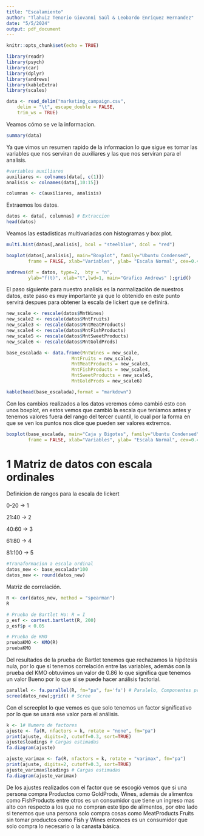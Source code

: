 ```yaml
---
title: "Escalamiento"
author: "Tlahuiz Tenorio Giovanni Saúl & Leobardo Enriquez Hernandez"
date: "5/5/2024"
output: pdf_document
---
```


```r
knitr::opts_chunk$set(echo = TRUE)
```

```r
library(readr)
library(psych)
library(car)
library(dplyr)
library(andrews)
library(kableExtra)
library(scales)
```



```r
data <- read_delim("marketing_campaign.csv", 
    delim = "\t", escape_double = FALSE, 
    trim_ws = TRUE)
```



Veamos cómo se ve la informacion.

```r
summary(data)
```

Ya que vimos un resumen rapido de la informacion lo que sigue es tomar las variables que nos serviran de auxiliares y las que nos serviran para el analisis.

```r
#variables auxiliares
auxiliares <- colnames(data[, c(1)])
analisis <- colnames(data[,10:15])

columnas <- c(auxiliares, analisis)

```

Extraemos los datos.

```r
datos <- data[, columnas] # Extraccion
head(datos)
```


Veamos las estadisticas multivariadas con histogramas y box plot.

```r
multi.hist(datos[,analisis], bcol = "steelblue", dcol = "red")
```



```r
boxplot(datos[,analisis], main="Boxplot", family="Ubuntu Condensed",
        frame = FALSE, xlab="Variables", ylab= "Escala Normal", cex=0.4, col = "dodgerblue");grid()
```

```r
andrews(df = datos, type=2,  bty = "n", 
        ylab="f(t)", xlab="t",lwd=1, main="Grafico Andrews" );grid()
```

El paso siguiente para nuestro analisis es la normalización de nuestros datos, este paso es muy importante ya que lo obtenido en este punto servirá despues para obtener la escala de lickert que se definirá.

```r
new_scale <- rescale(datos$MntWines)
new_scale2 <- rescale(datos$MntFruits)
new_scale3 <- rescale(datos$MntMeatProducts)
new_scale4 <- rescale(datos$MntFishProducts)
new_scale5 <- rescale(datos$MntSweetProducts)
new_scale6 <- rescale(datos$MntGoldProds)

base_escalada <- data.frame(MntWines = new_scale,
                        MntFruits = new_scale2,
                        MntMeatProducts = new_scale3,
                        MntFishProducts = new_scale4,
                        MntSweetProducts = new_scale5,
                        MntGoldProds = new_scale6)

kable(head(base_escalada),format = "markdown")
```

Con los cambios realizados a los datos veremos cómo cambió esto con unos boxplot, en estos vemos que cambió la escala que teniamos antes y tenemos valores fuera del rango del tercer cuantil, lo cual por la forma en que se ven los puntos nos dice que pueden ser valores extremos.

```r
boxplot(base_escalada, main="Caja y Bigotes", family="Ubuntu Condensed",
        frame = FALSE, xlab="Variables", ylab= "Escala Normal", cex=0.4, col = "seagreen", las = 2);grid()
```

# 1 Matriz de datos con escala ordinales

Definicion de rangos para la escala de lickert

0-20 -> 1

21:40 -> 2

40:60 -> 3

61:80 -> 4

81:100 -> 5

```r
#Tranaformacion a escala ordinal
datos_new <- base_escalada*100
datos_new <- round(datos_new)
```

Matriz de correlación.

```r
R <- cor(datos_new, method = "spearman")
R
```

```r
# Prueba de Bartlet Ho: R = I
p_esf <- cortest.bartlett(R, 200)
p_esf$p < 0.05

# Prueba de KMO
pruebaKMO <- KMO(R)
pruebaKMO

```


Del resultados de la prueba de Bartlet tenemos que rechazamos la hipótesis nula, por lo que sí tenemos correlación entre las variables, además con la prueba del KMO obtuvimos un valor de 0.86 lo que significa que tenemos un valor Bueno por lo que sí se puede hacer análisis factorial.


```r
parallel <- fa.parallel(R, fm="pa", fa='fa') # Paralelo, Componentes principales, sin rotacion
scree(datos_new);grid() # Scree
```


Con el screeplot lo que vemos es que solo tenemos un factor significativo por lo que se usará ese valor para el análisis.


```r
k <- 1# Numero de factores
ajuste <- fa(R, nfactors = k, rotate = "none", fm="pa")
print(ajuste, digits=2, cutoff=0.3, sort=TRUE)
ajuste$loadings # Cargas estimadas
fa.diagram(ajuste)
```


```r
ajuste_varimax <- fa(R, nfactors = k, rotate = "varimax", fm="pa")
print(ajuste, digits=2, cutoff=0.3, sort=TRUE)
ajuste_varimax$loadings # Cargas estimadas
fa.diagram(ajuste_varimax)
```

De los ajustes realizados con el factor que se escogió vemos que si una persona compra Productos como GoldProds, Wines, además de alimentos como FishProducts entre otros es un consumidor que tiene un ingreso mas alto con respecto a los que no compran este tipo de alimentos, por otro lado si tenemos que una persona solo compra cosas como MeatProducts Fruits sin tomar productos como Fish y Wines entonces es un consumidor que solo compra lo necesario o la canasta básica.










